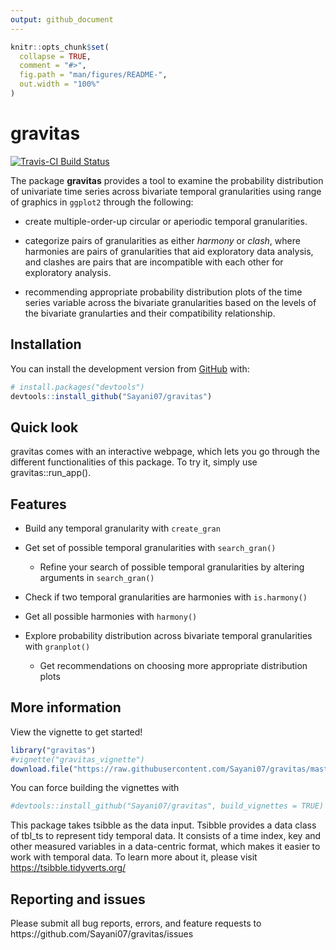```yaml
---
output: github_document
---
```


<!-- README.md is generated from README.Rmd. Please edit that file -->

```r
knitr::opts_chunk$set(
  collapse = TRUE,
  comment = "#>",
  fig.path = "man/figures/README-",
  out.width = "100%"
)
```
# gravitas

<!-- badges: start -->

[![Travis-CI Build Status](https://travis-ci.org/Sayani07/gravitas.svg?branch=master)](https://travis-ci.org/Sayani07/gravitas)
<!-- badges: end -->

The package **gravitas** provides a tool to examine the probability distribution of univariate time series across bivariate temporal granularities using range of graphics in `ggplot2` through the following:  

 - create multiple-order-up circular or aperiodic temporal granularities.  
 
 - categorize pairs of granularities as either  *harmony* or *clash*, where harmonies are pairs of granularities that aid exploratory data analysis, and clashes are pairs that are incompatible with each other for exploratory analysis.  
 
 - recommending appropriate probability distribution plots of the time series variable across the bivariate granularities based on the levels of the bivariate granularties and their compatibility relationship.  

## Installation
  
<!-- You can install the released version of gravitas from [CRAN](https://CRAN.R-project.org) with: -->

<!-- ``` r -->
<!-- install.packages("gravitas") -->
<!-- ``` -->

You can install the development version from [GitHub](https://github.com/) with:

``` r
# install.packages("devtools")
devtools::install_github("Sayani07/gravitas")

```
## Quick look

gravitas comes with an interactive webpage, which lets you go through the different functionalities of this package. To try it, simply use gravitas::run_app().


## Features

  -  Build any temporal granularity with `create_gran` 

  - Get set of possible temporal granularities with `search_gran()`
    - Refine your search of possible temporal granularities by altering arguments in `search_gran()`

 
  - Check if two temporal granularities are harmonies with `is.harmony()`
 
  - Get all possible harmonies with `harmony()`
 
  - Explore probability distribution across bivariate temporal granularities with `granplot()`
    - Get recommendations on choosing more appropriate distribution plots
  
## More information

View the vignette to get started! 



```r
library("gravitas")
#vignette("gravitas_vignette")
download.file("https://raw.githubusercontent.com/Sayani07/gravitas/master/vignettes/gravitas_vignette.html", destfile = "gravitas_vignette.html")
```

You can force building the vignettes with 

```r
#devtools::install_github("Sayani07/gravitas", build_vignettes = TRUE)
```
This package takes tsibble as the data input. Tsibble provides a data class of tbl_ts to represent tidy temporal data. It consists of a time index, key and other measured variables in a data-centric format, which makes it easier to work with temporal data. To learn more about it, please visit [https://tsibble.tidyverts.org/](https://tsibble.tidyverts.org/)

## Reporting and issues
Please submit all bug reports, errors, and feature requests to https://github.com/Sayani07/gravitas/issues





